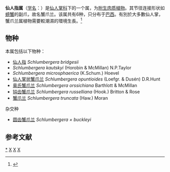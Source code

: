 {{Automatic taxobox
| taxon = Schlumbergera
| authority = [[Charles_Antoine_Lemaire|Lem.]]
| image = Cactus de noël rev.jpg
| image_caption = Cultivar belonging to the ''Schlumbergera'' Truncata Group
| subdivision_ranks = 种
| subdivision = 见正文
| synonyms = 
* ''Epiphyllanthus'' A.Berger
* ''Epiphyllum'' Pfeiff.
* ''Pseudozygocactus'' Backeb.
* ''Rhipsalidopsis'' Britton & Rose
* 蟹爪兰属 ''Zygocactus'' K.Schum.
* ''Zygocereus'' Fric & Kreuz.
* ''×Rhipsaphyllopsis'' Werderm. Werderm.
* ''×Schlumbergeranthus'' Doweld Doweld
* ''×Schlumbergopsis'' P.V.Heath P.V.Heath
}}

'''仙人指属'''（[[学名|学名]]：{{lang|la|'''''Schlumbergera'''''}}）是[[仙人掌科|仙人掌科]]下的一个属，为[[附生植物|附生]][[肉质植物|肉质植物]]。其节径连接形状如[[螃蟹|螃蟹]]的副爪，故名蟹爪兰。该属共有6种，只分布于[[巴西|巴西]]。有別於大多數仙人掌，蟹爪兰属植物需要較潮濕的環境生長。<ref>{{cite web|url=http://www.cvh.org.cn/dict/|title=中国种子植物科属词典|work=中国数字植物标本馆|deadurl=yes|archiveurl=https://web.archive.org/web/20120411205135/http://www.cvh.org.cn/dict|archivedate=2012-04-11|access-date=2012-06-12}}</ref>

==物种==
本属包括以下物种：
* [[仙人指|仙人指]] ''Schlumbergera bridgesii''
* ''Schlumbergera kautskyi'' (Horobin & McMillan) N.P.Taylor
* ''Schlumbergera microsphaerica'' (K.Schum.) Hoevel
* [[仙人掌状蟹爪兰|仙人掌状蟹爪兰]] ''Schlumbergera opuntioides'' (Loefgr. & Dusén) D.R.Hunt
* [[奥氏蟹爪兰|奥氏蟹爪兰]] ''Schlumbergera orssichiana'' Barthlott & McMillan
* [[钝齿蟹爪兰|钝齿蟹爪兰]] ''Schlumbergera russelliana'' (Hook.) Britton & Rose
* [[蟹爪兰|蟹爪兰]] ''Schlumbergera truncata'' (Haw.) Moran
;杂交种
* [[圆齿蟹爪兰|圆齿蟹爪兰]] ''Schlumbergera × buckleyi''

== 参考文献 ==
{{Reflist}}

{{taxonbar}}

[[Category:蟹爪兰属|*]]
[[Category:仙人掌科|X]]
[[Category:巴西植物|X]]
[[Category:附生植物|X]]